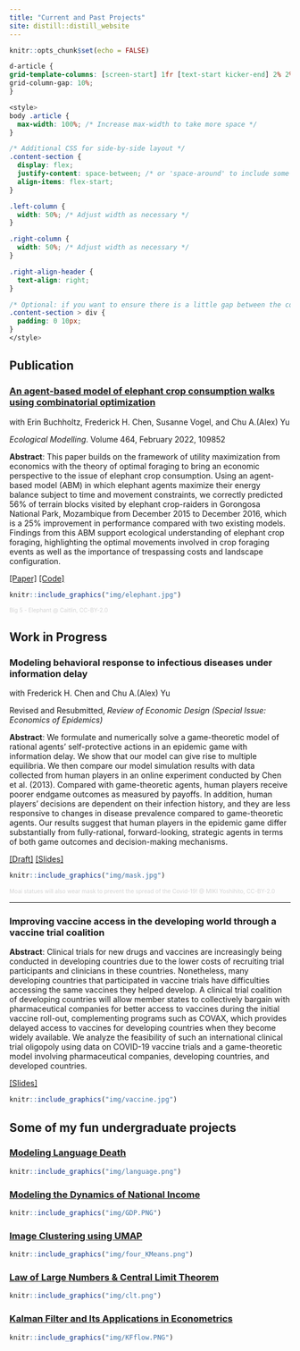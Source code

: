 ```yaml
---
title: "Current and Past Projects"
site: distill::distill_website
---
```


```r
knitr::opts_chunk$set(echo = FALSE)
```

```css
d-article {
grid-template-columns: [screen-start] 1fr [text-start kicker-end] 2% 2% 2% 2% 2% 2% 2% 2% [text-end gutter-start] 2% [middle-end] 2% [page-end gutter-end] 1fr [screen-end];
grid-column-gap: 10%;
}

<style>
body .article {
  max-width: 100%; /* Increase max-width to take more space */
}

/* Additional CSS for side-by-side layout */
.content-section {
  display: flex;
  justify-content: space-between; /* or 'space-around' to include some space between columns */
  align-items: flex-start;
}

.left-column {
  width: 50%; /* Adjust width as necessary */
}

.right-column {
  width: 50%; /* Adjust width as necessary */
}

.right-align-header {
  text-align: right;
}

/* Optional: if you want to ensure there is a little gap between the columns */
.content-section > div {
  padding: 0 10px;
}
</style>
```

## Publication

### [An agent-based model of elephant crop consumption walks using combinatorial optimization](https://www.sciencedirect.com/science/article/pii/S0304380021003902)

<div class="content-section">
  <div class="left-column">

  with Erin Buchholtz, Frederick H. Chen, Susanne Vogel, and Chu A.(Alex) Yu
  
  *Ecological Modelling*. Volume 464, February 2022, 109852
  
  **Abstract**: This paper builds on the framework of utility maximization from economics with the theory of optimal foraging to bring an economic perspective to the issue of elephant crop consumption. Using an agent-based model (ABM) in which elephant agents maximize their energy balance subject to time and movement constraints, we correctly predicted 56% of terrain blocks visited by elephant crop-raiders in Gorongosa National Park, Mozambique from December 2015 to December 2016, which is a 25% improvement in performance compared with two existing models. Findings from this ABM support ecological understanding of elephant crop foraging, highlighting the optimal movements involved in crop foraging events as well as the importance of trespassing costs and landscape configuration.

[[Paper]](https://www.sciencedirect.com/science/article/abs/pii/S0304380021003902) [[Code]](https://github.com/HaosenHe/Elephant-Crop-Raiding)

  </div>
  <div class="right-column">
```r
knitr::include_graphics("img/elephant.jpg")
```
<span style="color: #d3d3d3;font-size: 10px;">Big 5 - Elephant @ Caitlin, CC-BY-2.0</span>
  </div>
</div>

## Work in Progress

### Modeling behavioral response to infectious diseases under information delay

<div class="content-section">
  <div class="left-column">
with Frederick H. Chen and Chu A.(Alex) Yu 

Revised and Resubmitted, *Review of Economic Design (Special Issue: Economics of Epidemics)*  

**Abstract**: We formulate and numerically solve a game-theoretic model of rational agents' self-protective actions in an epidemic game with information delay. We show that our model can give rise to multiple equilibria. We then compare our model simulation results with data collected from human players in an online experiment conducted by Chen et al. (2013). Compared with game-theoretic agents, human players receive poorer endgame outcomes as measured by payoffs. In addition, human players' decisions are dependent on their infection history, and they are less responsive to changes in disease prevalence compared to game-theoretic agents. Our results suggest that human players in the epidemic game differ substantially from fully-rational, forward-looking, strategic agents in terms of both game outcomes and decision-making mechanisms.

[[Draft]](https://drive.google.com/file/d/1Gn6-WgHxp7-ajnjCE0x6ntkDbG3G-Hjq/view?usp=sharing) [[Slides]](https://drive.google.com/file/d/1I93NrJagL-VebCUm8KMkyaHDAaSwEvSW/view?usp=sharing)
  </div>
  <div class="right-column">
```r
knitr::include_graphics("img/mask.jpg")
```
<span style="color: #d3d3d3;font-size: 10px;">Moai statues will also wear mask to prevent the spread of the Covid-19! @ MIKI Yoshihito, CC-BY-2.0</span>
</div>
</div>

---

### Improving vaccine access in the developing world through a vaccine trial coalition

<div class="content-section">
  <div class="left-column">

**Abstract**: Clinical trials for new drugs and vaccines are increasingly being conducted in developing countries due to the lower costs of recruiting trial participants and clinicians in these countries. Nonetheless, many developing countries that participated in vaccine trials have difficulties accessing the same vaccines they helped develop. A clinical trial coalition of developing countries will allow member states to collectively bargain with pharmaceutical companies for better access to vaccines during the initial vaccine roll-out, complementing programs such as COVAX, which provides delayed access to vaccines for developing countries when they become widely available. We analyze the feasibility of such an international clinical trial oligopoly using data on COVID-19 vaccine trials and a game-theoretic model involving pharmaceutical companies, developing countries, and developed countries. 

[[Slides]](https://drive.google.com/file/d/1dFORgEgvqlPRVuHfSpvXvmhO3R6crbHZ/view?usp=sharing)
   </div>
  <div class="right-column">
```r
knitr::include_graphics("img/vaccine.jpg")
```
  </div>
</div>

## Some of my fun undergraduate projects

### [Modeling Language Death](https://drive.google.com/file/d/19qbuV0QyEoR57ZkTQw6ZE3MxUHjJbjis/view?usp=sharing)
```r
knitr::include_graphics("img/language.png")
```
### [Modeling the Dynamics of National Income](https://drive.google.com/file/d/1JB53sczPZRfsZxH0sHaFlc4Ep4RKVClw/view?usp=drive_link)
```r
knitr::include_graphics("img/GDP.PNG")
```
### [Image Clustering using UMAP](https://drive.google.com/file/d/1ioyFSLdllbfNyXztGsf74DJXo7h5Jcea/view?usp=drive_link)
```r
knitr::include_graphics("img/four_KMeans.png")
```
### [Law of Large Numbers & Central Limit Theorem](https://drive.google.com/file/d/1SFwy7gszQD-Ce0rma_i1F1plnqkkBv5C/view?usp=drive_link)
```r
knitr::include_graphics("img/clt.png")
```
### [Kalman Filter and Its Applications in Econometrics](https://drive.google.com/file/d/1caH5bXQue1Q0AIBeNS6gk2sRCeDdiN-P/view?usp=sharing)
```r
knitr::include_graphics("img/KFflow.PNG")
```
